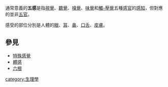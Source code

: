 {{not|五識}}
通常意義的'''五感'''是指[[視覺|視覺]]、[[聽覺|聽覺]]、[[嗅覺|嗅覺]]、[[味覺|味覺]]和[[觸-壓覺|觸-壓覺]]五種[[感官|感官]]的[[感知|感知]]，但對應的並非[[五官|五官]]。

感受的部位分別是人體的[[眼|眼]]、[[耳|耳]]、[[鼻|鼻]]、[[口|口]][[舌|舌]]、[[皮膚|皮膚]]。

==參見==
*[[特殊感覺|特殊感覺]]
*[[體感|體感]]
*[[六根|六根]]

[[category:生理學|category:生理學]]
